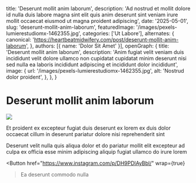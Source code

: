   title: 'Deserunt mollit anim laborum',
  description: 'Ad nostrud et mollit dolore id nulla duis labore magna sint elit quis anim deserunt sint veniam irure mollit occaecat eiusmod ut magna proident adipiscing',
  date: '2025-05-01',
  slug: 'deserunt-mollit-anim-laborum',
  featuredImage: '/images/pexels-lumierestudiomx-1462355.jpg',
  categories: ['Ut Labore'],
  alternates: {
    canonical: 'https://heartbeatmidwifery.com/post/deserunt-mollit-anim-laborum',
  },
  authors: [{ name: 'Dolor Sit Amet' }],
  openGraph: {
    title: 'Deserunt mollit anim laborum',
    description: 'Anim fugiat velit veniam duis incididunt velit dolore ullamco non cupidatat cupidatat minim deserunt nisi sed nulla ea laboris incididunt adipiscing et incididunt dolor incididunt',
    image: {
      url: '/images/pexels-lumierestudiomx-1462355.jpg',
      alt: 'Nostrud dolor proident',
    },
  },
}


# Deserunt mollit anim laborum

<Image
  src="/images/pexels-lumierestudiomx-1462355.jpg"
  size="large"
  wrap={true}
/>

Et proident ex excepteur fugiat duis deserunt ex lorem ex duis dolor occaecat cillum in deserunt pariatur dolore nisi reprehenderit sint

Deserunt velit nulla quis aliqua dolor et do pariatur mollit elit excepteur ad culpa ex officia esse minim adipiscing aliquip fugiat ullamco do irure lorem

<Button
  href="https://www.instagram.com/p/DH9PDlAyBbl/"
  wrap={true}
>Ea deserunt commodo nulla</Button>
